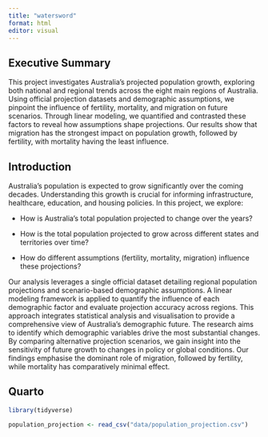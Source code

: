 ```yaml
---
title: "watersword"
format: html
editor: visual
---
```


## Executive Summary

This project investigates Australia’s projected population growth, exploring both national and regional trends across the eight main regions of Australia. Using official projection datasets and demographic assumptions, we pinpoint the influence of fertility, mortality, and migration on future scenarios. Through linear modeling, we quantified and contrasted these factors to reveal how assumptions shape projections. Our results show that migration has the strongest impact on population growth, followed by fertility, with mortality having the least influence.

## Introduction

Australia’s population is expected to grow significantly over the coming decades. Understanding this growth is crucial for informing infrastructure, healthcare, education, and housing policies. In this project, we explore:

- How is Australia's total population projected to change over the years?  

- How is the total population projected to grow across different states and territories over time?

- How do different assumptions (fertility, mortality, migration) influence these projections? 

Our analysis leverages a single official dataset detailing regional population projections and scenario-based demographic assumptions. A linear modeling framework is applied to quantify the influence of each demographic factor and evaluate projection accuracy across regions. This approach integrates statistical analysis and visualisation to provide a comprehensive view of Australia’s demographic future. The research aims to identify which demographic variables drive the most substantial changes. By comparing alternative projection scenarios, we gain insight into the sensitivity of future growth to changes in policy or global conditions. Our findings emphasise the dominant role of migration, followed by fertility, while mortality has comparatively minimal effect. 

## Quarto

```r
library(tidyverse)
```


```r
population_projection <- read_csv("data/population_projection.csv")
```
